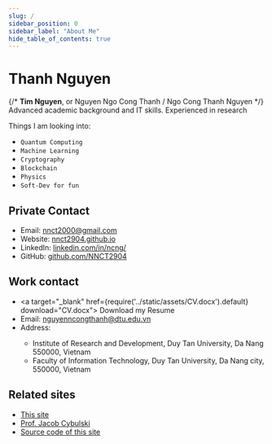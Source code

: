```yaml
---
slug: /
sidebar_position: 0
sidebar_label: "About Me"
hide_table_of_contents: true
---
```


# Thanh Nguyen
{/* **Tim Nguyen**, or Nguyen Ngo Cong Thanh / Ngo Cong Thanh Nguyen */}
Advanced academic background and IT skills. Experienced in research

Things I am looking into: 
- `Quantum Computing`
- `Machine Learning`
- `Cryptography`
- `Blockchain` 
- `Physics`
- `Soft-Dev for fun`

## Private Contact

- <Icon icon="fa-fw fa-envelope" width="1em" size="lg"/> Email: nnct2000@gmail.com
- <Icon icon="fa-fw fa-globe" width="1em" size="lg"/> Website: [nnct2904.github.io](https://nnct2904.github.io/)
- <Icon icon="fa-brands fa-fw fa-linkedin" width="1em" size="lg"/> LinkedIn: [linkedin.com/in/ncng/](https://www.linkedin.com/in/ncng/)
- <Icon icon="fa-brands fa-fw fa-github" width="1em" size="lg"/> GitHub: [github.com/NNCT2904](https://github.com/NNCT2904)

## Work contact

- <Icon icon="fa-fw fa-user" width="1em" size="lg"/> <a target="\_blank" href={require('../static/assets/CV.docx').default} download="CV.docx"> Download my Resume </a>
- <Icon icon="fa-fw fa-envelope" width="1em" size="lg"/> Email: nguyenncongthanh@dtu.edu.vn
- <Icon icon="fa-fw fa-building-columns" width="1em" size="lg"/> Address: 
  - Institute of Research
  and Development, Duy Tan University, Da Nang 550000, Vietnam 
  - Faculty of Information
  Technology, Duy Tan University, Da Nang city, 550000, Vietnam

## Related sites

- [This site](/)
- [Prof. Jacob Cybulski](http://jacobcybulski.com/)
- [Source code of this site](https://github.com/NNCT2904/nnct2904.github.io)